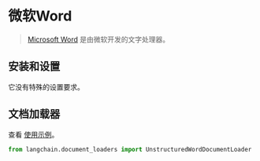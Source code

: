 # 微软Word

> [Microsoft Word](https://www.microsoft.com/en-us/microsoft-365/word) 是由微软开发的文字处理器。

## 安装和设置

它没有特殊的设置要求。

## 文档加载器

查看 [使用示例](/docs/modules/data_connection/document_loaders/integrations/microsoft_word.html)。


```python
from langchain.document_loaders import UnstructuredWordDocumentLoader
```
